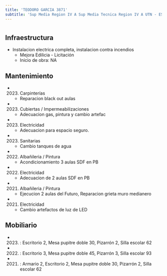 ```yaml
---
title: 'TEODORO GARCIA 3871'
subtitle: 'Sup Media Region IV A Sup Media Tecnica Region IV A UTN - ESC. TEC. N° 32 GRAL. JOSE DE SAN MARTIN - CAIYJ CHACARITA - ESCUELA DE MAESTROS (ANEXO 08)'
---
```


#
## Infraestructura

* Instalacion electrica completa, instalacion contra incendios 
    + Mejora Edilicia - Licitación 
    + Inicio de obra: NA 






## Mantenimiento

*  (2023) Carpinterías 
    + Reparacion black out aulas

*  (2023) Cubiertas / Impermeabilizaciones 
    + Adecuacion gas, pintura y cambio artefac

*  (2023) Electricidad 
    + Adecuacion para espacio seguro.

*  (2023) Sanitarias 
    + Cambio tanques de agua

*  (2022) Albañileria / Pintura 
    + Acondicionamiento 3 aulas SDF en PB

*  (2022) Electricidad 
    + Adecuacion de 2 aulas SDF en PB

*  (2021) Albañileria / Pintura 
    + Ejecucion 2 aulas del Futuro, Reparacion grieta muro medianero

*  (2021) Electricidad 
    + Cambio artefactos de luz de LED





## Mobiliario

*  (2023) : Escritorio 2, Mesa pupitre doble 30, Pizarrón 2, Silla escolar 62 

*  (2022) : Escritorio 3, Mesa pupitre doble 45, Pizarrón 3, Silla escolar 93 

*  (2021) : Armario 2, Escritorio 2, Mesa pupitre doble 30, Pizarrón 2, Silla escolar 62 



